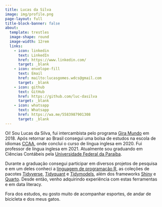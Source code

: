 ```yaml
---
title: Lucas da Silva
image: img/profile.png
page-layout: full
title-block-banner: false
about:
  template: trestles
  image-shape: round
  image-width: 12rem
  links: 
    - icon: linkedin
      text: LinkedIn
      href: https://www.linkedin.com/
      target: _blank
    - icon: envelope-fill
      text: Email
      href: mailto:lucasgomes.wdcs@gmail.com
      target: _blank
    - icon: github
      text: GitHub
      href: https://github.com/luc-dasilva
      target: _blank
    - icon: whatsapp
      text: Whatsapp
      href: https://wa.me/5583987901308
      target: _blank
---
```


Oi! Sou Lucas da Silva, fui intercambista pelo programa [Gira Mundo](https://paraiba.pb.gov.br/diretas/secretaria-da-educacao/programas/programa-gira-mundo){.external target="_blank"} em 2018. Após retornar ao Brasil consegui uma bolsa de estudos na escola de idiomas [CCAA](https://www.ccaa.com.br/){.external target="_blank"}, onde conclui o curso de língua inglesa em 2020. Fui professor de língua inglesa em 2021. Atualmente sou graduando em Ciências Contábeis pela [Universidade Federal da Paraíba](https://www.ufpb.br/){.external target="_blank"}.

Durante a graduação consegui participar em diversos projetos de pesquisa e em um deles conheci a [linguagem de programação R](https://cran.r-project.org/){.external target="_blank"}, as coleções de pacotes [Tidyverse](https://www.tidyverse.org/){.external target="_blank"}, [Tidyquant](https://business-science.github.io/tidyquant/){.external target="_blank"} e [Tidymodels](https://www.tidymodels.org/){.external target="_blank"}, além dos frameworks [Shiny](https://shiny.posit.co/){.external target="_blank"} e [Quarto](https://quarto.org/){.external target="_blank"}. Desde então, venho adquirindo experiência com estas ferramentas e em data literacy.

Fora dos estudos, eu gosto muito de acompanhar esportes, de andar de bicicleta e dos meus gatos.
